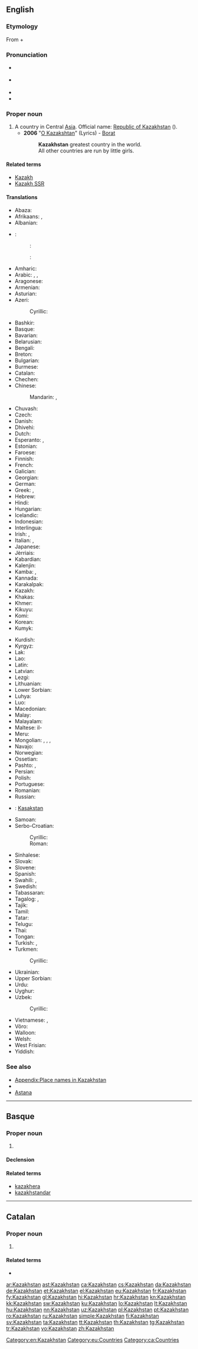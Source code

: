 ==English==
{{wikipedia}}

===Etymology===
From {{etyl|kk|en}} {{term|қазақ|tr=qazaq|lang=kk||Kazakh}} + {{etyl|fa|en}} {{term|ستان|lang=fa|sc=fa-Arab|tr=stān||[[-stan]]}}

===Pronunciation===
* {{a|UK}} {{IPA|/ˈkæzəkstæn/|/ˈkɑːzəkstɑːn/}}
* {{a|US}} {{IPA|/ˈkɑzəkˌstæn/}}
* {{audio|En-us-Kazakhstan.ogg|Audio (US)}}
* {{rhymes|æn}}

===Proper noun===
{{en-proper noun}}

# A country in Central [[Asia]]. Official name: [[Republic of Kazakhstan]] ({{term|Qazaqstan Respublikasy}}).
#* '''2006''' "[http://www.lyricsondemand.com/b/boratlyrics/okazakhstanlyrics.html O Kazakshtan]" (Lyrics) - [[w:Stereophonic Musical Listenings That Have Been Origin in Moving Film "Borat: Cultural Learnings of America for Make Benefit Glorious Nation of Kazakhstan"|Borat]]
#*: '''Kazakhstan''' greatest country in the world.
#*: All other countries are run by little girls.

====Related terms====
* [[Kazakh]]
* [[Kazakh SSR]]

====Translations====
{{trans-top|country in Central Asia}}
* Abaza: {{t|abq|Казахстан|sc=Cyrl}}
* Afrikaans: {{t|af|Kasakstan}}, {{t|af|Kazakstan}}
* Albanian: {{t|sq|Kazakistan}}
* {{ttbc|Altai}}<!-- name not recognised by xte: update [[Template:langrev]] and [[Module:languages]] appropriately or report to [[User talk:Kephir/gadgets/xte]] -->: 
*: {{ttbc|Northern}}<!-- name not recognised by xte: update [[Template:scriptrev]] or [[Template:langrev]] and [[Module:languages]] appropriately or report to [[User talk:Kephir/gadgets/xte]] -->: {{t|atv|Казахстан|tr=Kazaxstan|sc=Cyrl}}
*: {{ttbc|Southern}}<!-- name not recognised by xte: update [[Template:scriptrev]] or [[Template:langrev]] and [[Module:languages]] appropriately or report to [[User talk:Kephir/gadgets/xte]] -->: {{t|alt|Казахстан|tr=Kazaxstan|sc=Cyrl}}
* Amharic: {{t|am|ካዛኽስታን|tr=kāzākhstān}}
* Arabic: {{t|ar|كازاخستان|m|tr=kāzāxistān}}, {{t|ar|قازاقستان|m|tr=qāzāqistān}}, {{t|ar|كازخستان|tr=kāzaxistān}}
* Aragonese: {{t|an|Kasajstán}}
* Armenian: {{t|hy|Ղազախստան}}
* Asturian: {{t|ast|Kazakhistán}}
* Azeri: {{t+|az|Qazaxıstan}}
*: Cyrillic: {{t|az|Газахыстан|sc=Cyrl}}
* Bashkir: {{t|ba|Ҡаҙағстан|tr=Qaðağstan|sc=Cyrl}}
* Basque: {{t+|eu|Kazakhstan}}
* Bavarian: {{t|bar|Kasachstan}}
* Belarusian: {{t|be|Казахстан|m|tr=Kazaxstán}}
* Bengali: {{t|bn|কাজাখস্তান|tr=kajakhstan|sc=Beng}}
* Breton: {{t|br|Kazakstan}}
* Bulgarian: {{t+|bg|Казахстан|m|tr=Kazahstán|sc=Cyrl}}
* Burmese: {{t|my|ကာဇက်စတန်|tr=kazetsătan|sc=Mymr}}
* Catalan: {{t+|ca|Kazakhstan}}
* Chechen: {{t|ce|Казахстан|sc=Cyrl}}
* Chinese:
*: Mandarin: {{t+|cmn|哈薩克斯坦|sc=Hani}}, {{t+|cmn|哈萨克斯坦|tr=Hāsàkèsītǎn|sc=Hani}}
* Chuvash: {{t|cv|Казахстан|sc=Cyrl}}
* Czech: {{t+|cs|Kazachstán|m}}
* Danish: {{t+|da|Kasakhstan}}
* Dhivehi: {{t|dv|ކަޒަކިސްތާން|tr=Każakistān}}
* Dutch: {{t+|nl|Kazachstan}}
* Esperanto: {{t|eo|Kazaĥio}}, {{t|eo|Kazaĥstano}}
* Estonian: {{t+|et|Kasahstan}}
* Faroese: {{t|fo|Kasakstan}}
* Finnish: {{t+|fi|Kazakstan}}
* French: {{t+|fr|Kazakhstan|m}}
* Galician: {{t+|gl|Casaquistán}}
* Georgian: {{t|ka|ყაზახეთი|sc=Geor}}
* German: {{t+|de|Kasachstan|n}}
* Greek: {{t+|el|Καζαχστάν|n|tr=Kazachstán}}, {{t+|el|Καζακστάν|n|tr=Kazakstán}}
* Hebrew: {{t|he|קזחסטן|tr=kazakhstan}}
* Hindi: {{t|hi|कज़ाख़स्तान|tr=kazāxstān}}
* Hungarian: {{t+|hu|Kazahsztán}}
* Icelandic: {{t+|is|Kasakstan|n}}
* Indonesian: {{t|id|Kazakhstan}}
* Interlingua: {{t|ia|Kazakhstan}}
* Irish: {{t|ga|Casacstáin|f|alt=An Chasacstáin}}, {{t|ga|Poblacht na Casacstáine|f}}
* Italian: {{t|it|Kazakistan|m}}, {{t|it|Kazakstan|m}}
* Japanese: {{t+|ja|カザフスタン|tr=Kazafusutan}}
* Jèrriais: {{t|roa-jer|Kazakhstan|m}}
* Kabardian: {{t|kbd|Казахстан|sc=Cyrl}}
* Kalenjin: {{t|kln|Kazakstan}}
* Kamba: {{t|kam|Kazakstan}}, {{t|kam|Kazakstan}}
* Kannada: {{t+|kn|ಕಜಾಕಸ್ಥಾನ್|tr=kajāksthān|sc=Knda}}
* Karakalpak: {{qualifier|Qazaqstan}} {{t|kaa|Қазақстан}}
* Kazakh: {{t|kk|Қазақстан|tr=Qazaqstan|sc=Cyrl}}
* Khakas: {{t|kjh|Казахстан|tr=Kazakhstan|sc=Cyrl}}
* Khmer: {{t+|km|កាហ្សាក់ស្ថាន|tr=ka zak sthan|sc=Khmr}}
* Kikuyu: {{t|ki|Kazakstan}}
* Komi: {{t|kv|Казахстан|tr=Kazakhstan|sc=Cyrl}}
* Korean: {{t+|ko|카자흐스탄|tr=Kajaheuseutan|sc=Hang}}
* Kumyk: {{t|kum|Къазахстан|tr=Qazakhstan|sc=Cyrl}}
{{trans-mid}}
* Kurdish: {{t|ku|Qazaxîstan}}
* Kyrgyz: {{t|ky|Казакстан|tr=Kazakstan|sc=Cyrl}}
* Lak: {{t|lbe|Къазахсттан|sc=Cyrl}}
* Lao: {{t|lo|ກາຊ້ກສະຖານ|tr=kāsáksatʰān|sc=Laoo}}
* Latin: {{t|la|Cazastania|f}}
* Latvian: {{t+|lv|Kazahstāna}}
* Lezgi: {{t|lez|Къазахсттан|sc=Cyrl}}
* Lithuanian: {{t+|lt|Kazachstanas|m}}
* Lower Sorbian: {{t|dsb|Kazachstan|m}}
* Luhya: {{t|luy|Kazakstan}}
* Luo: {{t|luo|Kazakstan}}
* Macedonian: {{t+|mk|Казахстан|m|tr=Kazahstán}}
* Malay: {{t|ms|Kazakhstan}}
* Malayalam: {{t|ml|ഖസാഖ്‌സ്ഥാൻ|sc=Mlym}}
* Maltese: il-{{t|mt|Każakistan}}
* Meru: {{t|mer|Kazakstan}}
* Mongolian: {{t|mn|Казахстан|sc=Cyrl}}, {{t|mn|Казакстан|sc=Cyrl}}, {{t|mn|Казах|sc=Cyrl}}, {{t|mn|Хасаг|sc=Cyrl}}
* Navajo: {{t|nv|Kʼazah bikéyah}}
* Norwegian: {{t+|no|Kasakhstan}}
* Ossetian: {{t|os|Хъазахстан|sc=Cyrl}}
* Pashto: {{t|ps|قازاقستان|tr=qāzāqstān|sc=ps-Arab}}, {{t|ps|قزاقستان|tr=qazāqstān|sc=ps-Arab}}
* Persian: {{t+|fa|قزاقستان|tr=Qazzâqestân}}
* Polish: {{t+|pl|Kazachstan|m}}
* Portuguese: {{t+|pt|Cazaquistão|m}}
* Romanian: {{t+|ro|Kazahstan|n}}
* Russian: {{t+|ru|Казахстан|m|tr=Kazaxstán}}
* {{ttbc|Sami}}<!-- name not recognised by xte: update [[Template:langrev]] and [[Module:languages]] appropriately or report to [[User talk:Kephir/gadgets/xte]] -->: [[Kasakstan]]
* Samoan: {{t|sm|Kasakisitani}}
* Serbo-Croatian:
*: Cyrillic: {{t|sh|Ка̏захста̄н|m|sc=Cyrl}}
*: Roman: {{t|sh|Kȁzahstān|m}}
* Sinhalese: {{t|si|කසකස්‍තානය|sc=Sinh}}
* Slovak: {{t|sk|Kasachstan|m}}
* Slovene: {{t|sl|Kázahstan|m}}
* Spanish: {{t+|es|Kazajistán|m}}
* Swahili: {{t+|sw|Kazakistani}}, {{t|sw|Ukazaki}}
* Swedish: {{t+|sv|Kazakstan}}
* Tabassaran: {{t|tab|Къазакъистан|sc=Cyrl}}
* Tagalog: {{t|tl|Kasahstán}}, {{t|tl|Kasakstán}}
* Tajik: {{t|tg|Қазоқистон|tr=Qazoqiston|sc=Cyrl}}
* Tamil: {{t|ta|கஜாக்ஸ்தான்|tr=kajākstān}}
* Tatar: {{t|tt|Қазақстан|tr=Qazaqstan|sc=Cyrl}}
* Telugu: {{t+|te|కజకస్తాన్|tr=kajakstān|sc=Telu}}
* Thai: {{t+|th|คาซัคสถาน|tr=kaasáksàtăan}}
* Tongan: {{t|to|Kasākisitani}}
* Turkish: {{t+|tr|Kazakistan}}, {{t|tr|Kazakeli}}
* Turkmen: {{t|tk|Gazagystan}}
*: Cyrillic: {{t|tk|Газагыстан|sc=Cyrl}}
* Ukrainian: {{t+|uk|Казахстан|m|tr=Kazaxstán}}
* Upper Sorbian: {{t|hsb|Kazachstan|m}}
* Urdu: {{t|ur|قزاقستان|tr=Qazāqistān}}
* Uyghur: {{t|ug|قازاغىستان|tr=Qazaġistan}}
* Uzbek: {{t+|uz|Qozogʻiston}}
*: Cyrillic: {{t|uz|Қозоғистон|sc=Cyrl}}
* Vietnamese: {{t|vi|Ka-dắc-xtan}}, {{t|vi|Kazakhstan}}
* Võro: {{t|vro|Kasastan}}
* Walloon: {{t|wa|Kazaxhtan}}
* Welsh: {{t|cy|Casacstan}}
* West Frisian: {{t|fy|Kazakstan}}
* Yiddish: {{t|yi|קאזאכסטאן|alt=קאַזאַכסטאַן|tr=Kazakhstan|sc=Hebr}}
{{trans-bottom}}

===See also===
* [[Appendix:Place names in Kazakhstan]]
* {{list:countries of Asia/en}}
* [[Astana]]

[[Category:en:Kazakhstan]]

----

==Basque==
{{wikipedia|lang=eu}}

===Proper noun===
{{head|eu|proper noun}}

# {{l|en|Kazakhstan}}

====Declension====
{{eu-decl-prop inanim noun|kk=1}}

====Related terms====
* [[kazakhera]]
* [[kazakhstandar]]

[[Category:eu:Countries]]

----

==Catalan==
{{wikipedia|lang=ca}}

===Proper noun===
{{ca-proper noun|m}}

# {{l|en|Kazakhstan}}

====Related terms====
* {{l|ca|kazakh}}

[[Category:ca:Countries]]

[[ar:Kazakhstan]]
[[ast:Kazakhstan]]
[[ca:Kazakhstan]]
[[cs:Kazakhstan]]
[[da:Kazakhstan]]
[[de:Kazakhstan]]
[[et:Kazakhstan]]
[[el:Kazakhstan]]
[[eu:Kazakhstan]]
[[fr:Kazakhstan]]
[[fy:Kazakhstan]]
[[gl:Kazakhstan]]
[[hi:Kazakhstan]]
[[hr:Kazakhstan]]
[[kn:Kazakhstan]]
[[kk:Kazakhstan]]
[[sw:Kazakhstan]]
[[ku:Kazakhstan]]
[[lo:Kazakhstan]]
[[lt:Kazakhstan]]
[[hu:Kazakhstan]]
[[nn:Kazakhstan]]
[[uz:Kazakhstan]]
[[pl:Kazakhstan]]
[[pt:Kazakhstan]]
[[ro:Kazakhstan]]
[[ru:Kazakhstan]]
[[simple:Kazakhstan]]
[[fi:Kazakhstan]]
[[sv:Kazakhstan]]
[[ta:Kazakhstan]]
[[tt:Kazakhstan]]
[[th:Kazakhstan]]
[[tg:Kazakhstan]]
[[tr:Kazakhstan]]
[[vo:Kazakhstan]]
[[zh:Kazakhstan]]